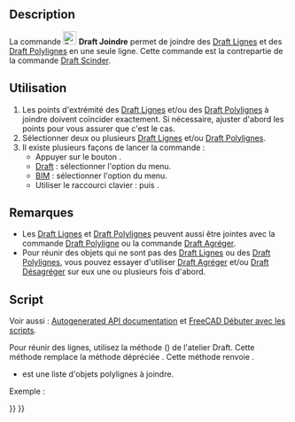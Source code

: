 <languages/>

{{Docnav/fr
|[[Draft_SubelementHighlight/fr|Surligner des sous-éléments]]
|[[Draft_Split/fr|Scinder]]
|[[Draft_Workbench/fr|Atelier Draft]]
|IconL=Draft_SubelementHighlight.svg
|IconR=Draft_Split.svg
|IconC=Workbench_Draft.svg
}}

{{GuiCommand/fr
|Name=Draft Join
|Name/fr=Draft Joindre
|MenuLocation=Draft/BIM : Modification → Joindre
|Workbenches=[[Draft_Workbench/fr|Draft]], [[BIM_Workbench/fr|BIM]]
|Shortcut={{KEY|J}} {{KEY|O}}
|Version=0.18
|SeeAlso=[[Draft_Split/fr|Draft Scinder]]
}}

==Description==

La commande [[Image:Draft_Join.svg|24px]] '''Draft Joindre''' permet de joindre des [[Draft_Line/fr|Draft Lignes]] et des [[Draft_Wire/fr|Draft Polylignes]] en une seule ligne. Cette commande est la contrepartie de la commande [[Draft_Split/fr|Draft Scinder]].

<span id="Usage"></span>
==Utilisation==

# Les points d'extrémité des [[Draft_Line/fr|Draft Lignes]] et/ou des [[Draft_Wire/fr|Draft Polylignes]] à joindre doivent coïncider exactement. Si nécessaire, ajuster d'abord les points pour vous assurer que c'est le cas.
# Sélectionner deux ou plusieurs [[Draft_Line/fr|Draft Lignes]] et/ou [[Draft_Wire/fr|Draft Polylignes]].
# Il existe plusieurs façons de lancer la commande :
#* Appuyer sur le bouton {{Button|[[Image:Draft_Join.svg|16px]] [[Draft_Join/fr|Joindre]]}}.
#* [[Draft_Workbench/fr|Draft]] : sélectionner l'option {{MenuCommand|Modification → [[Image:Draft_Join.svg|16px]] Joindre}} du menu.
#* [[BIM_Workbench/fr|BIM]] : sélectionner l'option {{MenuCommand|Modification → [[Image:Draft_Join.svg|16px]] Joindre}} du menu.
#* Utiliser le raccourci clavier : {{KEY|J}} puis {{KEY|O}}.

<span id="Notes"></span>
== Remarques ==

* Les [[Draft_Line/fr|Draft Lignes]] et [[Draft_Wire/fr|Draft Polylignes]] peuvent aussi être jointes avec la commande [[Draft_Wire/fr|Draft Polyligne]] ou la commande [[Draft_Upgrade/fr|Draft Agréger]].
* Pour réunir des objets qui ne sont pas des [[Draft_Line/fr|Draft Lignes]] ou des [[Draft_Wire/fr|Draft Polylignes]], vous pouvez essayer d'utiliser [[Draft_Upgrade/fr|Draft Agréger]] et/ou [[Draft_Downgrade/fr|Draft Désagréger]] sur eux une ou plusieurs fois d'abord.

<span id="Scripting"></span>
==Script==

Voir aussi : [https://freecad.github.io/SourceDoc/ Autogenerated API documentation] et [[FreeCAD_Scripting_Basics/fr|FreeCAD Débuter avec les scripts]].

Pour réunir des lignes, utilisez la méthode {{incode|join_wires}} ({{Version/fr|0.19}}) de l'atelier Draft. Cette méthode remplace la méthode dépréciée {{incode|joinWires}}. Cette méthode renvoie {{incode|None}}.

{{Code|code=
join_wires(wires)
}}

* {{incode|wires}} est une liste d'objets polylignes à joindre.

Exemple :

{{Code|code=
import FreeCAD as App
import Draft

doc = App.newDocument()

p1 = App.Vector(0, 0, 0)
p2 = App.Vector(500, 0, 0)
p3 = App.Vector(500, 500, 0)
p4 = App.Vector(0, 500, 0)

wire1 = Draft.make_wire([p1, p2])
wire2 = Draft.make_wire([p2, p3])
wire3 = Draft.make_wire([p3, p4])
wire4 = Draft.make_wire([p4, p1])

Draft.join_wires([wire1, wire3, wire2, wire4])
doc.recompute()
}}


{{Docnav/fr
|[[Draft_SubelementHighlight/fr|Surligner des sous-éléments]]
|[[Draft_Split/fr|Scinder]]
|[[Draft_Workbench/fr|Atelier Draft]]
|IconL=Draft_SubelementHighlight.svg
|IconR=Draft_Split.svg
|IconC=Workbench_Draft.svg
}}

{{Draft Tools navi{{#translation:}}}}
{{Userdocnavi{{#translation:}}}}